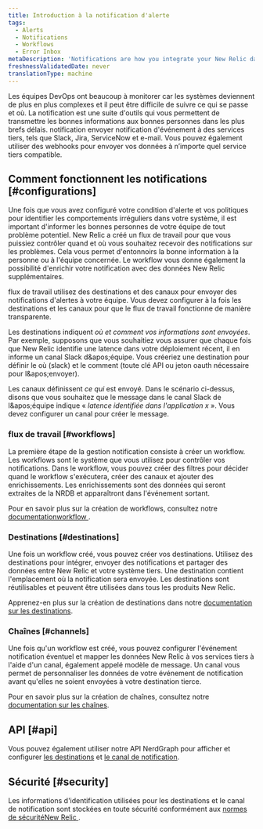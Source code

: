 ```yaml
---
title: Introduction à la notification d'alerte
tags:
  - Alerts
  - Notifications
  - Workflows
  - Error Inbox
metaDescription: 'Notifications are how you integrate your New Relic data with third-party services, such as Slack, Email, Jira, and ServiceNow.'
freshnessValidatedDate: never
translationType: machine
---
```


Les équipes DevOps ont beaucoup à monitorer car les systèmes deviennent de plus en plus complexes et il peut être difficile de suivre ce qui se passe et où. La notification est une suite d&apos;outils qui vous permettent de transmettre les bonnes informations aux bonnes personnes dans les plus brefs délais. notification envoyer notification d&apos;événement à des services tiers, tels que Slack, Jira, ServiceNow et e-mail. Vous pouvez également utiliser des webhooks pour envoyer vos données à n’importe quel service tiers compatible.

## Comment fonctionnent les notifications [#configurations]

Une fois que vous avez configuré votre condition d&apos;alerte et vos politiques pour identifier les comportements irréguliers dans votre système, il est important d&apos;informer les bonnes personnes de votre équipe de tout problème potentiel. New Relic a créé un flux de travail pour que vous puissiez contrôler quand et où vous souhaitez recevoir des notifications sur les problèmes. Cela vous permet d&apos;entonnoirs la bonne information à la personne ou à l&apos;équipe concernée. Le workflow vous donne également la possibilité d&apos;enrichir votre notification avec des données New Relic supplémentaires.

flux de travail utilisez des destinations et des canaux pour envoyer des notifications d&apos;alertes à votre équipe. Vous devez configurer à la fois les destinations et les canaux pour que le flux de travail fonctionne de manière transparente.

Les destinations indiquent *où et comment vos informations sont envoyées*. Par exemple, supposons que vous souhaitiez vous assurer que chaque fois que New Relic identifie une latence dans votre déploiement récent, il en informe un canal Slack d&amp;apos;équipe. Vous créeriez une destination pour définir le où (slack) et le comment (toute clé API ou jeton oauth nécessaire pour l&amp;apos;envoyer).

Les canaux définissent *ce qui* est envoyé. Dans le scénario ci-dessus, disons que vous souhaitez que le message dans le canal Slack de l&amp;apos;équipe indique « *latence identifiée dans l&apos;application x* ». Vous devez configurer un canal pour créer le message.

### flux de travail [#workflows]

La première étape de la gestion notification consiste à créer un workflow. Les workflows sont le système que vous utilisez pour contrôler vos notifications. Dans le workflow, vous pouvez créer des filtres pour décider quand le workflow s&apos;exécutera, créer des canaux et ajouter des enrichissements. Les enrichissements sont des données qui seront extraites de la NRDB et apparaîtront dans l&apos;événement sortant.

Pour en savoir plus sur la création de workflows, consultez notre [documentationworkflow ](/docs/alerts-applied-intelligence/applied-intelligence/incident-workflows/incident-workflows/).

### Destinations [#destinations]

Une fois un workflow créé, vous pouvez créer vos destinations. Utilisez des destinations pour intégrer, envoyer des notifications et partager des données entre New Relic et votre système tiers. Une destination contient l&apos;emplacement où la notification sera envoyée. Les destinations sont réutilisables et peuvent être utilisées dans tous les produits New Relic.

Apprenez-en plus sur la création de destinations dans notre [documentation sur les destinations](/docs/alerts-applied-intelligence/notifications/destinations/).

### Chaînes [#channels]

Une fois qu&apos;un workflow est créé, vous pouvez configurer l&apos;événement notification éventuel et mapper les données New Relic à vos services tiers à l&apos;aide d&apos;un canal, également appelé modèle de message. Un canal vous permet de personnaliser les données de votre événement de notification avant qu&apos;elles ne soient envoyées à votre destination tierce.

Pour en savoir plus sur la création de chaînes, consultez notre [documentation sur les chaînes](/docs/alerts-applied-intelligence/notifications/message-templates/).

## API [#api]

Vous pouvez également utiliser notre API NerdGraph pour afficher et configurer [les destinations](/docs/apis/nerdgraph/examples/nerdgraph-api-notifications-destinations) et [le canal de notification](/docs/apis/nerdgraph/examples/nerdgraph-api-notifications-channels).

## Sécurité [#security]

Les informations d&apos;identification utilisées pour les destinations et le canal de notification sont stockées en toute sécurité conformément aux [normes de sécuritéNew Relic ](/docs/security/security-privacy/compliance/data-encryption).